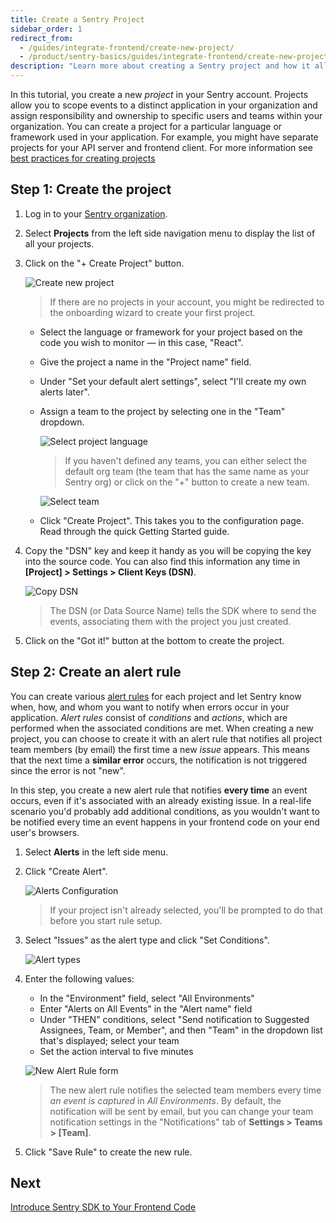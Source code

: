 ```yaml
---
title: Create a Sentry Project
sidebar_order: 1
redirect_from:
  - /guides/integrate-frontend/create-new-project/
  - /product/sentry-basics/guides/integrate-frontend/create-new-project/
description: "Learn more about creating a Sentry project and how it allows you to scope events to a distinct application in your organization and assign responsibility and ownership to specific users and teams within your organization."
---
```


In this tutorial, you create a new _project_ in your Sentry account. Projects allow you to scope events to a distinct application in your organization and assign responsibility and ownership to specific users and teams within your organization. You can create a project for a particular language or framework used in your application. For example, you might have separate projects for your API server and frontend client. For more information see [best practices for creating projects](/product/accounts/getting-started/#4-create-projects)

## Step 1: Create the project

1. Log in to your [Sentry organization](https://sentry.io).

1. Select **Projects** from the left side navigation menu to display the list of all your projects.

1. Click on the "+ Create Project" button.

   ![Create new project](create-new-project-01.png)

   > If there are no projects in your account, you might be redirected to the onboarding wizard to create your first project.

   - Select the language or framework for your project based on the code you wish to monitor — in this case, "React".

   - Give the project a name in the "Project name" field.

   - Under "Set your default alert settings", select "I'll create my own alerts later".

   - Assign a team to the project by selecting one in the "Team" dropdown.

     ![Select project language](create-new-project-02.png)

     > If you haven't defined any teams, you can either select the default org team (the team that has the same name as your Sentry org) or click on the "+" button to create a new team.

     ![Select team](create-new-project-03.png)

   - Click "Create Project". This takes you to the configuration page. Read through the quick Getting Started guide.

1. Copy the "DSN" key and keep it handy as you will be copying the key into the source code. You can also find this information any time in **[Project] > Settings > Client Keys (DSN)**.

   ![Copy DSN](create-new-project-04.png)

   > The DSN (or Data Source Name) tells the SDK where to send the events, associating them with the project you just created.

1. Click on the "Got it!" button at the bottom to create the project.

## Step 2: Create an alert rule

You can create various [alert rules](/product/alerts-notifications/alerts/) for each project and let Sentry know when, how, and whom you want to notify when errors occur in your application. *Alert rules* consist of *conditions* and *actions*, which are performed when the associated conditions are met. When creating a new project, you can choose to create it with an alert rule that notifies all project team members (by email) the first time a new *issue* appears. This means that the next time a **similar error** occurs, the notification is not triggered since the error is not "new".

In this step, you create a new alert rule that notifies **every time** an event occurs, even if it's associated with an already existing issue. In a real-life scenario you'd probably add additional conditions, as you wouldn't want to be notified every time an event happens in your frontend code on your end user's browsers.

1. Select **Alerts** in the left side menu.

1. Click "Create Alert".

   ![Alerts Configuration](generate-first-error-08.png)

   > If your project isn't already selected, you'll be prompted to do that before you start rule setup.

1. Select "Issues" as the alert type and click "Set Conditions".

   ![Alert types](generate-first-error-10.png)

1. Enter the following values:

   - In the "Environment" field, select "All Environments"
   - Enter "Alerts on All Events" in the "Alert name" field
   - Under "THEN" conditions, select "Send notification to Suggested Assignees, Team, or Member", and then "Team" in the dropdown list that's displayed; select your team
   - Set the action interval to five minutes

   ![New Alert Rule form](generate-first-error-09.png)

   > The new alert rule notifies the selected team members every time _an event is captured_ in _All Environments_. By default, the notification will be sent by email, but you can change your team notification settings in the "Notifications" tab of **Settings > Teams > [Team]**.

1. Click "Save Rule" to create the new rule.

## Next

[Introduce Sentry SDK to Your Frontend Code](/guides/integrate-frontend/initialize-sentry-sdk/)
